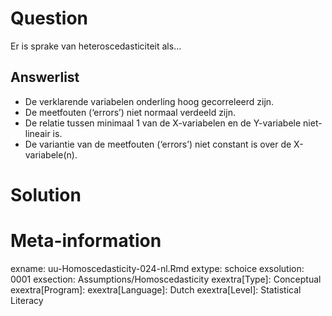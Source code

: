 
Question
========
Er is sprake van heteroscedasticiteit als…

Answerlist
----------
* De verklarende variabelen onderling hoog gecorreleerd zijn.
* De meetfouten (‘errors’) niet normaal verdeeld zijn.
* De relatie tussen minimaal 1 van de X-variabelen en de Y-variabele niet-lineair is.
* De variantie van de meetfouten (‘errors’) niet constant is over de X-variabele(n).


Solution
========



Meta-information
================
exname: uu-Homoscedasticity-024-nl.Rmd
extype: schoice
exsolution: 0001
exsection: Assumptions/Homoscedasticity
exextra[Type]: Conceptual
exextra[Program]: 
exextra[Language]: Dutch
exextra[Level]: Statistical Literacy
